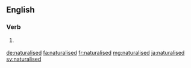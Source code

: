 ==English==

===Verb===
{{head|en}}

# {{context|British|lang=en}} {{en-past of|naturalise}}

[[de:naturalised]]
[[fa:naturalised]]
[[fr:naturalised]]
[[mg:naturalised]]
[[ja:naturalised]]
[[sv:naturalised]]